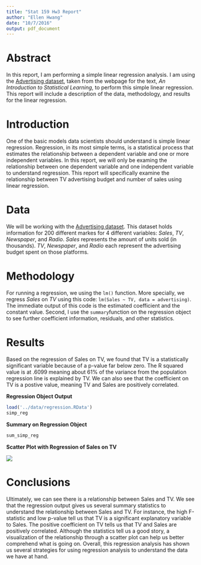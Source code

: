 ```yaml
---
title: "Stat 159 Hw3 Report"
author: "Ellen Hwang"
date: "10/7/2016"
output: pdf_document
---
```


# Abstract
In this report, I am performing a simple linear regression analysis. I am using the [Advertising dataset](http://www-bcf.usc.edu/~gareth/ISL/Advertising.csv), taken from 
the webpage for the text, *An Introduction to Statistical Learning*, to perform this simple linear regression. This report will include a description of the data, methodology, and results for the linear regression. 


# Introduction
One of the basic models data scientists should understand is simple linear regression. Regression, in its most simple terms, is a statistical process that estimates the relationship between a dependent variable and one or more independent variables. In this report, we will only be examing the relationship between one dependent variable and one independent variable to understand regression. This report will specifically examine the relationship between TV advertising budget and number of sales using linear regression.

# Data 
We will be working with the [Advertising dataset](http://www-bcf.usc.edu/~gareth/ISL/Advertising.csv). This dataset holds information for 200 different markes for 4 different variables: *Sales*, *TV*, *Newspaper*, and *Radio*. *Sales* represents the amount of units sold (in thousands). *TV*, *Newspaper*, and *Radio* each represent the advertising budget spent on those platforms. 

# Methodology 
For running a regression, we using the `lm()` function. More specially, we regress *Sales* on *TV* using this code: `lm(Sales ~ TV, data = advertising)`. The immediate output of this code is the estimated coefficient and the constant value. Second, I use the `summary`function on the regression object to see further coefficient information, residuals, and other statistics.  

\newpage

# Results
Based on the regression of Sales on TV, we found that TV is a statistically significant variable because of a p-value far below zero. The R squared value is at .6099 meaning about 61% of the variance from the population regression line is explained by TV. We can also see that the coefficient on TV is a postive value, meaning TV and Sales are positively correlated.

**Regression Object Output**
```r
load('../data/regression.RData')
simp_reg
```


**Summary on Regression Object**
```r
sum_simp_reg
```

\newpage 

**Scatter Plot with Regression of Sales on TV**

![](../images/scatter-tv-sales.png)

\newpage

# Conclusions
Ultimately, we can see there is a relationship between Sales and TV. We see that the regression output gives us several summary statistics to understand the relationship between Sales and TV. For instance, the high F-statistic and low p-value tell us that TV is a significant explanatory variable to Sales. The positive coefficient on TV tells us that TV and Sales are positively correlated. Although the statistics tell us a good story, a visualization of the relationship through a scatter plot can help us better comprehend what is going on. Overall, this regression analysis has shown us several strategies for using regression analysis to understand the data we have at hand. 